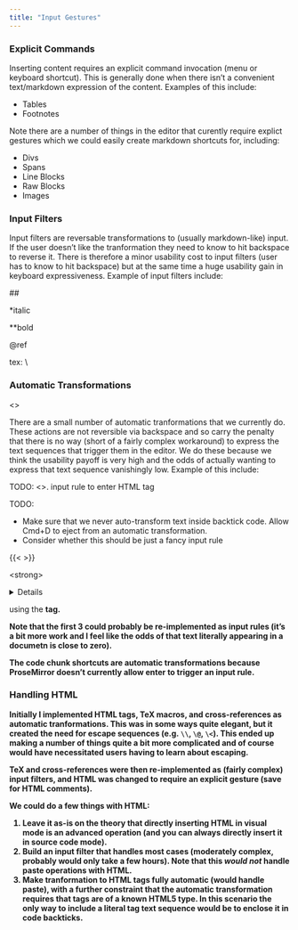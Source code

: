 ```yaml
---
title: "Input Gestures"
---
```


### Explicit Commands

Inserting content requires an explicit command invocation (menu or keyboard shortcut). This is generally done when there isn't a convenient text/markdown expression of the content. Examples of this include:

-   Tables
-   Footnotes

Note there are a number of things in the editor that curently require explict gestures which we could easily create markdown shortcuts for, including:

-   Divs
-   Spans
-   Line Blocks
-   Raw Blocks
-   Images

### Input Filters

Input filters are reversable transformations to (usually markdown-like) input. If the user doesn't like the tranformation they need to know to hit backspace to reverse it. There is therefore a minor usability cost to input filters (user has to know to hit backspace) but at the same time a huge usability gain in keyboard expressiveness. Example of input filters include:

\#\#

\*italic

\*\*bold

\@ref

tex: \\

### Automatic Transformations

\<\>

There are a small number of automatic tranformations that we currently do. These actions are not reversible via backspace and so carry the penalty that there is no way (short of a fairly complex workaround) to express the text <!--# hey this is unclear -->sequences that trigger them in the editor. We do these because we think the usability payoff is very high and the odds of actually wanting to express that text sequence vanishingly low. Example of this include:

TODO: \<\>. input rule to enter HTML tag

TODO:

-   Make sure that we never auto-transform text inside backtick code. Allow Cmd+D to eject from an automatic transformation.
-   Consider whether this should be just a fancy input rule

<!-- html comment -->

<!--# editing comment -->

{{< >}}

\<strong\>

<details>

More details here

### Heading

</details>

using the <strong> tag.

\command{asdfsd}

\asdfsdf

Note that the first 3 could probably be re-implemented as input rules (it's a bit more work and I feel like the odds of that text literally appearing in a documetn is close to zero).

The code chunk shortcuts are automatic transformations because ProseMirror doesn't currently allow enter to trigger an input rule.

### Handling HTML

Initially I implemented HTML tags, TeX macros, and cross-references as automatic tranformations. This was in some ways quite elegant, but it created the need for escape sequences (e.g. `\\`, `\@`, `\<`). This ended up making a number of things quite a bit more complicated and of course would have necessitated users having to learn about escaping.

TeX and cross-references were then re-implemented as (fairly complex) input filters, and HTML was changed to require an explicit gesture (save for HTML comments).

We could do a few things with HTML:

1.  Leave it as-is on the theory that directly inserting HTML in visual mode is an advanced operation (and you can always directly insert it in source code mode).
2.  Build an input filter that handles most cases (moderately complex, probably would only take a few hours). Note that this *would not* handle paste operations with HTML.
3.  Make tranformation to HTML tags fully automatic (would handle paste), with a further constraint that the automatic transformation requires that tags are of a known HTML5 type. In this scenario the only way to include a literal tag text sequence would be to enclose it in code backticks.
